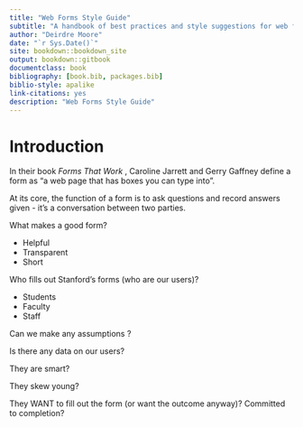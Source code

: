 ```yaml
--- 
title: "Web Forms Style Guide"
subtitle: "A handbook of best practices and style suggestions for web forms"
author: "Deirdre Moore"
date: "`r Sys.Date()`"
site: bookdown::bookdown_site
output: bookdown::gitbook
documentclass: book
bibliography: [book.bib, packages.bib]
biblio-style: apalike
link-citations: yes
description: "Web Forms Style Guide"
---
```


# Introduction

In their book _Forms That Work_ , Caroline Jarrett and Gerry Gaffney define a form as "a web page that has boxes you can type into".

At its core, the function of a form is to ask questions and record answers given - it's a conversation between two parties.


What makes a good form?

* Helpful
* Transparent
* Short

Who fills out Stanford's forms (who are our users)?

* Students
* Faculty
* Staff

Can we make any assumptions ?  

Is there any data on our users? 

They are smart? 

They skew young? 

They WANT to fill out the form (or want the outcome anyway)? Committed to completion?



